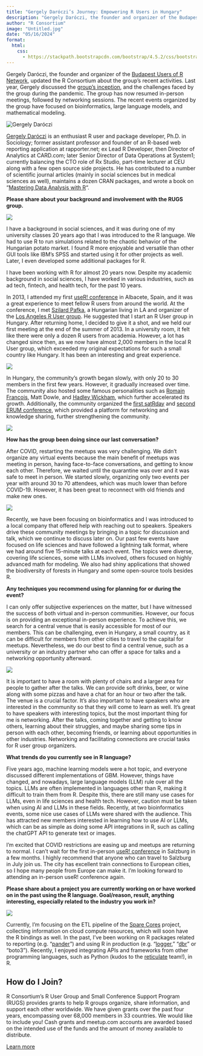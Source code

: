 ```yaml
---
title: "Gergely Daróczi’s Journey: Empowering R Users in Hungary"
description: "Gergely Daróczi, the founder and organizer of the Budapest Users of R Network, updated the R Consortium about the group’s recent activities."
author: "R Consortium"
image: "Untitled.jpg"
date: "05/16/2024"
format:
  html:
    css: 
      - https://stackpath.bootstrapcdn.com/bootstrap/4.5.2/css/bootstrap.min.css
---
```


Gergely Daróczi, the founder and organizer of the [Budapest Users of R Network](https://www.meetup.com/budapest-users-of-r-network/), updated the R Consortium about the group’s recent activities. Last year, Gergely discussed the [group’s inception](https://www.r-consortium.org/blog/2023/01/11/how-a-user-2014-experience-led-to-development-of-r-community-in-budapest), and the challenges faced by the group during the pandemic. The group has now resumed in-person meetings, followed by networking sessions. The recent events organized by the group have focused on bioinformatics, large language models, and mathematical modeling. 





<div class="container">
  <div class="row align-items-center">
  <div class="col-md-4">
  <img src="Untitled.jpg" class="img-fluid" alt="Gergely Daróczi">
  </div>
  <div class="col-md-8">
  <p>
  <a href="https://www.linkedin.com/in/daroczig">Gergely Daróczi</a> is an enthusiast R user and package developer, Ph.D. in Sociology; former assistant professor and founder of an R-based web reporting application at rapporter.net; ex Lead R Developer, then Director of Analytics at CARD.com; later Senior Director of Data Operations at System1; currently balancing the CTO role of Rx Studio, part-time lecturer at CEU along with a few open source side projects. He has contributed to a number of scientific journal articles (mainly in social sciences but in medical sciences as well), maintains a dozen CRAN packages, and wrote a book on “[Mastering Data Analysis with R](https://www.amazon.com/Mastering-Data-Analysis-Gergely-Dar%C3%B3czi-ebook/dp/B00YSILUQS)“.
  </p>
  </div>
  </div>
</div>


**Please share about your background and involvement with the RUGS group.**





![](Untitled%20(1).jpg)


I have a background in social sciences, and it was during one of my university classes 20 years ago that I was introduced to the R language. We had to use R to run simulations related to the chaotic behavior of the Hungarian potato market. I found R more enjoyable and versatile than other GUI tools like IBM’s SPSS and started using it for other projects as well. Later, I even developed some additional packages for R.

I have been working with R for almost 20 years now. Despite my academic background in social sciences, I have worked in various industries, such as ad tech, fintech, and health tech, for the past 10 years.

In 2013, I attended my first [useR! conference](https://www.r-project.org/conferences/useR-2013/) in Albacete, Spain, and it was a great experience to meet fellow R users from around the world. At the conference, I met [Szilard Pafka](https://www.r-consortium.org/blog/2021/09/15/la-r-expands-beyond-california), a Hungarian living in LA and organizer of the [Los Angeles R User group](https://www.meetup.com/real-data-science-usa-r-meetup/). He suggested that I start an R User group in Hungary. After returning home, I decided to give it a shot, and we held our first meeting at the end of the summer of 2013. In a university room, it felt like there were only a dozen R users from academia. However, a lot has changed since then, as we now have almost 2,000 members in the local R User group, which exceeded my original expectations for such a small country like Hungary. It has been an interesting and great experience. 





![](Untitled%20(2).jpg)


In Hungary, the community’s growth began slowly, with only 20 to 30 members in the first few years. However, it gradually increased over time. The community also hosted some famous personalities such as [Romain Francois](https://www.linkedin.com/in/romain-francois/), Matt Dowle, and [Hadley Wickham](https://www.rstudio.com/authors/hadley-wickham/), which further accelerated its growth. Additionally, the community organized the [first satRday](https://budapest.satrdays.org/) and [second ERUM conference](https://2018.erum.io/), which provided a platform for networking and knowledge sharing, further strengthening the community.





![](Untitled%20(3).jpg)


**How has the group been doing since our last conversation?**

After COVID, restarting the meetups was very challenging. We didn’t organize any virtual events because the main benefit of meetups was meeting in person, having face-to-face conversations, and getting to know each other. Therefore, we waited until the quarantine was over and it was safe to meet in person. We started slowly, organizing only two events per year with around 30 to 70 attendees, which was much lower than before COVID-19. However, it has been great to reconnect with old friends and make new ones.





![](Untitled%20(4).jpg)


Recently, we have been focusing on bioinformatics and I was introduced to a local company that offered help with reaching out to speakers. Speakers drive these community meetings by bringing in a topic for discussion and talk, which we continue to discuss later on. Our past few events have focused on life sciences and have followed a lightning talk format, where we had around five 15-minute talks at each event. The topics were diverse, covering life sciences, some with LLMs involved, others focused on highly advanced math for modeling. We also had shiny applications that showed the biodiversity of forests in Hungary and some open-source tools besides R. 

**Any techniques you recommend using for planning for or during the event? **

I can only offer subjective experiences on the matter, but I have witnessed the success of both virtual and in-person communities. However, our focus is on providing an exceptional in-person experience. To achieve this, we search for a central venue that is easily accessible for most of our members. This can be challenging, even in Hungary, a small country, as it can be difficult for members from other cities to travel to the capital for meetups. Nevertheless, we do our best to find a central venue, such as a university or an industry partner who can offer a space for talks and a networking opportunity afterward. 





![](Untitled%20(5).jpg)


It is important to have a room with plenty of chairs and a larger area for people to gather after the talks. We can provide soft drinks, beer, or wine along with some pizzas and have a chat for an hour or two after the talk. The venue is a crucial factor. It’s also important to have speakers who are interested in the community so that they will come to learn as well. It’s great to have speakers with interesting topics, but the most important thing for me is networking. After the talks, coming together and getting to know others, learning about their struggles, and maybe sharing some tips in person with each other, becoming friends, or learning about opportunities in other industries. Networking and facilitating connections are crucial tasks for R user group organizers.

**What trends do you currently see in R language?**

Five years ago, machine learning models were a hot topic, and everyone discussed different implementations of GBM. However, things have changed, and nowadays, large language models (LLM) rule over all the topics. LLMs are often implemented in languages other than R, making it difficult to train them from R. Despite this, there are still many use cases for LLMs, even in life sciences and health tech. However, caution must be taken when using AI and LLMs in these fields. Recently, at two bioinformatics events, some nice use cases of LLMs were shared with the audience. This has attracted new members interested in learning how to use AI or LLMs, which can be as simple as doing some API integrations in R, such as calling the chatGPT API to generate text or images.

I’m excited that COVID restrictions are easing up and meetups are returning to normal. I can’t wait for the first in-person [useR! conference](https://events.linuxfoundation.org/user/?__hstc=98577409.44d7f16716270a3b9b81de6d864e02dc.1720553161514.1722362450895.1722365475900.16&__hssc=98577409.7.1722365475900&__hsfp=2807912576) in Salzburg in a few months. I highly recommend that anyone who can travel to Salzburg in July join us. The city has excellent train connections to European cities, so I hope many people from Europe can make it. I’m looking forward to attending an in-person useR! conference again.

**Please share about a project you are currently working on or have worked on in the past using the R language. Goal/reason, result, anything interesting, especially related to the industry you work in?**





![](Untitled.png)


Currently, I’m focusing on the ETL pipeline of the [Spare Cores](https://sparecores.com/) project, collecting information on cloud compute resources, which will soon have the R bindings as well. In the past, I’ve been working on R packages related to reporting (e.g. “[pander](https://cran.r-project.org/web/packages/pander/index.html)”) and using R in production (e.g. “[logger](https://cran.r-project.org/web/packages/logger/index.html),” “[dbr](https://github.com/daroczig/dbr)” or “boto3”). Recently, I enjoyed integrating APIs and frameworks from other programming languages, such as Python (kudos to the [reticulate](https://rstudio.github.io/reticulate/) team!), in R.


## **How do I Join?**

R Consortium’s R User Group and Small Conference Support Program (RUGS) provides grants to help R groups organize, share information, and support each other worldwide. We have given grants over the past four years, encompassing over 68,000 members in 33 countries. We would like to include you! Cash grants and meetup.com accounts are awarded based on the intended use of the funds and the amount of money available to distribute.

[Learn more](https://www.r-consortium.org/all-projects/r-user-group-support-program)

